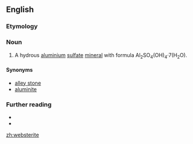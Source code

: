 ==English==

===Etymology===
{{suffix|en|Webster|ite}}

===Noun===
{{en-noun|-}}
{{wikipedia}}

# A hydrous [[aluminium]] [[sulfate]] [[mineral]] with formula Al<sub>2</sub>SO<sub>4</sub>(OH)<sub>4</sub>·7(H<sub>2</sub>O).

====Synonyms====
* [[alley stone]]
* [[aluminite]]

===Further reading===
* {{R:WebMineral}}
* {{R:mindat}}

[[zh:websterite]]